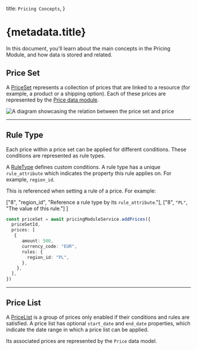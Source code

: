   title: `Pricing Concepts`,
}

# {metadata.title}

In this document, you’ll learn about the main concepts in the Pricing Module, and how data is stored and related.

## Price Set

A [PriceSet](/references/pricing/models/PriceSet) represents a collection of prices that are linked to a resource (for example, a product or a shipping option). Each of these prices are represented by the [Price data module](/references/pricing/models/Price).

![A diagram showcasing the relation between the price set and price](https://res.cloudinary.com/dza7lstvk/image/upload/v1709648650/Medusa%20Resources/price-set-money-amount_xeees0.jpg)

---

## Rule Type

Each price within a price set can be applied for different conditions. These conditions are represented as rule types.

A [RuleType](/references/pricing/models/RuleType) defines custom conditions. A rule type has a unique `rule_attribute` which indicates the property this rule applies on. For example, `region_id`.

This is referenced when setting a rule of a price. For example:

  ["8", "region_id", "Reference a rule type by its `rule_attribute`."],
  ["8", `"PL"`, "The value of this rule."]
]

```ts highlights={ruleTypeHighlights}
const priceSet = await pricingModuleService.addPrices({
  priceSetId,
  prices: [
   {
      amount: 500,
      currency_code: "EUR",
      rules: {
        region_id: "PL",
      },
    },
  ],
})
```

---

## Price List

A [PriceList](/references/pricing/models/PriceList) is a group of prices only enabled if their conditions and rules are satisfied. A price list has optional `start_date` and `end_date` properties, which indicate the date range in which a price list can be applied.

Its associated prices are represented by the `Price` data model.